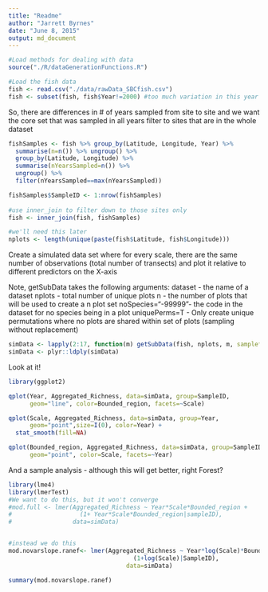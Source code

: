 ```yaml
---
title: "Readme"
author: "Jarrett Byrnes"
date: "June 8, 2015"
output: md_document
---
```



```r
#Load methods for dealing with data
source("./R/dataGenerationFunctions.R")

#Load the fish data
fish <- read.csv("./data/rawData_SBCfish.csv")
fish <- subset(fish, fish$Year!=2000) #too much variation in this year
```

So, there are differences in # of years sampled from site to site and we want the core set that was sampled in all years filter to sites that are in the whole dataset

```r
fishSamples <- fish %>% group_by(Latitude, Longitude, Year) %>%
  summarise(n=n()) %>% ungroup() %>% 
  group_by(Latitude, Longitude) %>%
  summarise(nYearsSampled=n()) %>% 
  ungroup() %>%
  filter(nYearsSampled==max(nYearsSampled))

fishSamples$SampleID <- 1:nrow(fishSamples)
  
#use inner_join to filter down to those sites only
fish <- inner_join(fish, fishSamples)

#we'll need this later
nplots <- length(unique(paste(fish$Latitude, fish$Longitude)))


```


Create a simulated data set where for every scale, there are the same number of observations (total number of transects) and plot it relative to different predictors on the X-axis

Note, getSubData takes the following arguments:
  dataset - the name of a dataset 
  nplots - total number of unique plots
  n - the number of plots that will be used to create a n plot set
  noSpecies="-99999"- the code in the dataset for no species being in a plot
  uniquePerms=T - Only create unique permutations where no plots are shared within set of plots (sampling without replacement)

```r

simData <- lapply(2:17, function(m) getSubData(fish, nplots, m, sampleframe=fishSamples))
simData <- plyr::ldply(simData)
```

Look at it!
```r
library(ggplot2)

qplot(Year, Aggregated_Richness, data=simData, group=SampleID, 
      geom="line", color=Bounded_region, facets=~Scale)

qplot(Scale, Aggregated_Richness, data=simData, group=Year, 
      geom="point",size=I(0), color=Year) +
  stat_smooth(fill=NA)

qplot(Bounded_region, Aggregated_Richness, data=simData, group=SampleID, 
      geom="point", color=Scale, facets=~Year)
```

And a sample analysis - although this will get better, right Forest?

```r
library(lme4)
library(lmerTest)
#We want to do this, but it won't converge
#mod.full <- lmer(Aggregated_Richness ~ Year*Scale*Bounded_region +
#                   (1+ Year*Scale*Bounded_region|sampleID),
#                 data=simData)


#instead we do this
mod.novarslope.ranef<- lmer(Aggregated_Richness ~ Year*log(Scale)*Bounded_region +
                                   (1+log(Scale)|SampleID),
                                 data=simData)

summary(mod.novarslope.ranef)
```